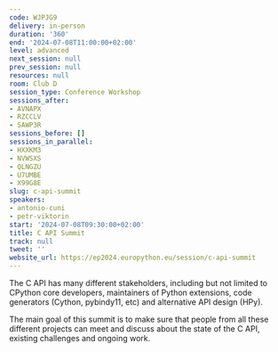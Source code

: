 ```yaml
---
code: WJPJG9
delivery: in-person
duration: '360'
end: '2024-07-08T11:00:00+02:00'
level: advanced
next_session: null
prev_session: null
resources: null
room: Club D
session_type: Conference Workshop
sessions_after:
- AVNAPX
- RZCCLV
- SAWP3R
sessions_before: []
sessions_in_parallel:
- HXXKM3
- NVWSXS
- QLNGZU
- U7UMBE
- X99G8E
slug: c-api-summit
speakers:
- antonio-cuni
- petr-viktorin
start: '2024-07-08T09:30:00+02:00'
title: C API Summit
track: null
tweet: ''
website_url: https://ep2024.europython.eu/session/c-api-summit
---
```


The C API has many different stakeholders, including but not limited to CPython core developers, maintainers of Python extensions, code generators (Cython, pybindy11, etc) and alternative API design (HPy).

The main goal of this summit is to make sure that people from all these different projects can meet and discuss about the state of the C API, existing challenges and ongoing work.
